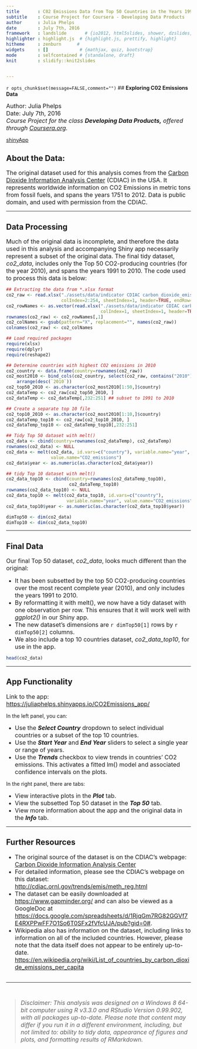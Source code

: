 ```yaml
---
title       : C02 Emissions Data from Top 50 Countries in the Years 1991-2010
subtitle    : Course Project for Coursera - Developing Data Products
author      : Julia Phelps
date        : July 7th, 2016
framework   : landslide       # {io2012, html5slides, shower, dzslides, ...}
highlighter : highlight.js  # {highlight.js, prettify, highlight}
hitheme     : zenburn      # 
widgets     : []            # {mathjax, quiz, bootstrap}
mode        : selfcontained # {standalone, draft}
knit        : slidify::knit2slides


---
```


`r opts_chunk$set(message=FALSE,comment="")`
## **Exploring C02 Emissions Data**

<font size=3>
Author: Julia Phelps<br>
Date:  July 7th, 2016<br>
*Course Project for the class* ***Developing Data Products,*** *offered through [Coursera.org](https://www.coursera.org/).* </font>

[shinyApp]("./assets/img/app.png")

## About the Data:

<font size=3>The original dataset used for this analysis comes from the [Carbon Dioxide Information Analysis Center](http://cdiac.ornl.gov/) (CDIAC) in the USA. It represents worldwide information on CO2 Emissions in metric tons from fossil fuels, and spans the years 1751 to 2012. Data is public domain, and used with permission from the CDIAC.</font>

---

## Data Processing

<font size=3>Much of the original data is incomplete, and therefore the data used in this analysis and accompanying Shiny app necessarily represent a subset of the original data. The final tidy dataset, *co2_data*, includes only the Top 50 CO2-producing countries (for the year 2010), and spans the years 1991 to 2010. The code used to process this data is below:</font>

```r

## Extracting the data from *.xlsx format
co2_raw <- read.xlsx("./assets/data/indicator CDIAC carbon_dioxide_emissions_per_capita.xlsx", 
                     colIndex=2:254, sheetIndex=1, header=TRUE, endRow=236)
co2_rowNames <- as.vector(read.xlsx("./assets/data/indicator CDIAC carbon_dioxide_emissions_per_capita.xlsx", 
                                    colIndex=1, sheetIndex=1, header=TRUE, endRow=236))
rownames(co2_raw) <- co2_rowNames[,1]
co2_colNames <- gsub(pattern="X", replacement="", names(co2_raw))
colnames(co2_raw) <- co2_colNames

```

```r
## Load required packages
require(xlsx)
require(dplyr)
require(reshape2)

## Determine countries with highest CO2 emissions in 2010
co2_country <- data.frame(country=rownames(co2_raw))
co2_most2010 <- bind_cols(co2_country, select(co2_raw, contains("2010"))) %>%
    arrange(desc(`2010`))
co2_top50_2010 <- as.character(co2_most2010[1:50,]$country)
co2_dataTemp <- co2_raw[co2_top50_2010, ]
co2_dataTemp <- co2_dataTemp[,232:251] ## subset to 1991 to 2010

## Create a separate top 10 file
co2_top10_2010 <- as.character(co2_most2010[1:10,]$country)
co2_dataTemp_top10 <- co2_raw[co2_top10_2010, ]
co2_dataTemp_top10 <- co2_dataTemp_top10[,232:251]

## Tidy Top 50 dataset with melt()
co2_data <- cbind(country=rownames(co2_dataTemp), co2_dataTemp)
rownames(co2_data) <- NULL
co2_data <- melt(co2_data, id.vars=c("country"), variable.name="year", 
                 value.name="CO2_emissions")
co2_data$year <- as.numeric(as.character(co2_data$year))

## tidy Top 10 dataset with melt()
co2_data_top10 <- cbind(country=rownames(co2_dataTemp_top10), 
                        co2_dataTemp_top10)
rownames(co2_data_top10) <- NULL
co2_data_top10 <- melt(co2_data_top10, id.vars=c("country"), 
                       variable.name="year", value.name="CO2_emissions")
co2_data_top10$year <- as.numeric(as.character(co2_data_top10$year))

```

```r
dimTop50 <- dim(co2_data)
dimTop10 <- dim(co2_data_top10)
```


---

## Final Data

<font size=3>Our final Top 50 dataset, *co2_data*, looks much different than the original:</font>

- <font size=3>It has been subsetted by the top 50 CO2-producing countries over the most recent complete year (2010), and only includes the years 1991 to 2010.</font>
- <font size=3>By reformatting it with melt(), we now have a tidy dataset with one observation per row. This ensures that it will work well with *ggplot2()* in our Shiny app.</font>
- <font size=3>The new dataset's dimensions are `r dimTop50[1]` rows by `r dimTop50[2]` columns.</font>
- <font size=3>We also include a top 10 countries dataset, *co2_data_top10*, for use in the app.</font>

```r
head(co2_data)
```

---

## App Functionality

<font size=3>Link to the app:  [https://juliaphelps.shinyapps.io/CO2Emissions_app/](https://juliaphelps.shinyapps.io/CO2Emissions_app/)</font>

In the left panel, you can:

- <font size=3>Use the ***Select Country*** dropdown to select individual countries or a subset of the top 10 countries.</font>
- <font size=3>Use the ***Start Year*** and ***End Year*** sliders to select a single year or range of years.</font>
- <font size=3>Use the ***Trends*** checkbox to view trends in countries' CO2 emissions. This activates a fitted lm() model and associated confidence intervals on the plots.</font>

In the right panel, there are tabs:

- <font size=3>View interactive plots in the ***Plot*** tab.</font>
- <font size=3>View the subsetted Top 50 dataset in the ***Top 50*** tab.</font>
- <font size=3>View more information about the app and the original data in the ***Info*** tab.</font>

---

## Further Resources

- <font size=3>The original source of the dataset is on the CDIAC's webpage: <br>
[Carbon Dioxide Information Analysis Center](http://cdiac.ornl.gov/)</font>
- <font size=3>For detailed information, please see the CDIAC's webpage on this dataset: <br>
[http://cdiac.ornl.gov/trends/emis/meth_reg.html](http://cdiac.ornl.gov/trends/emis/meth_reg.html)
</font>
- <font size=3>The dataset can be easily downloaded at [https://www.gapminder.org/](https://www.gapminder.org/data/) and can also be viewed as a GoogleDoc at [https://docs.google.com/spreadsheets/d/1RjqGm7RG82GGVf7E4RXPPwFF7O1So6T0SFx2fVfcUJA/pub?gid=0#](https://docs.google.com/spreadsheets/d/1RjqGm7RG82GGVf7E4RXPPwFF7O1So6T0SFx2fVfcUJA/pub?gid=0#).</font> 
- <font size=3>Wikipedia also has information on the dataset, including links to information on all of the included countries. However, please note that the data itself does not appear to be entirely up-to-date.<br>
[https://en.wikipedia.org/wiki/List_of_countries_by_carbon_dioxide_emissions_per_capita](https://en.wikipedia.org/wiki/List_of_countries_by_carbon_dioxide_emissions_per_capita)</font>
<br><br>

<hr><br>
<blockquote><font size=3>*Disclaimer:  This analysis was designed on a Windows 8 64-bit computer using R v3.3.0 and RStudio Version 0.99.902, with all packages up-to-date. Please note that content may differ if you run it in a different environment, including, but not limited to:  ability to tidy data, appearance of figures and plots, and formatting results of RMarkdown.*</font></blockquote>
